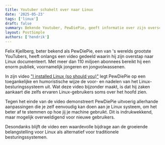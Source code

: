 ```yaml
---
title: Youtuber schakelt over naar Linux
date: '2025-05-23'
tags: ['linux']
draft: false
summary: Bekende Youtuber, PewDiePie, geeft informatie over zijn overschakeling naar Linux
layout: PostSimple
authors: ['hendrik']
---
```


Felix Kjellberg, beter bekend als PewDiePie, een van 's werelds grootste YouTubers, heeft onlangs een video gedeeld waarin hij zijn overstap naar Linux documenteert. Met meer dan 110 miljoen abonnees bereikt hij een enorm publiek, voornamelijk jongeren en jongvolwassenen.

In zijn video ["I installed Linux (so should you)"](https://www.youtube.com/watch?v=pVI_smLgTY0) legt PewDiePie op een toegankelijke en humoristische wijze de voor- en nadelen van het Linux-besturingssysteem uit. Wat deze video bijzonder maakt, is dat hij zaken aankaart die zelfs ervaren Linux-gebruikers soms over het hoofd zien. 

Tegen het einde van de video demonstreert PewDiePie uitvoerig allerhande aanpassingen die je zelf eenvoudig kan doen aan je Linux systeem, om het beter af te stemmen op hoe jij je machine gebruikt. Dit is indrukwekkend, maar mogelijk overweldigend voor nieuwe gebruikers.

Desondanks blijft de video een waardevolle bijdrage aan de groeiende belangstelling voor Linux als alternatief voor traditionele besturingssystemen.
